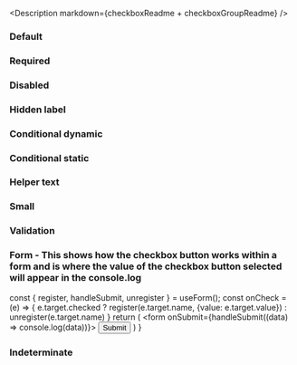 
<Meta title="React Components/Checkbox" component={IcCheckboxGroup} />

<Description
  markdown={checkboxReadme + checkboxGroupReadme}
/>

### Default

<Canvas>
  <Story name="Default">
    <IcCheckboxGroup label="This is a label" name="1">
        <IcCheckbox
            value="valueName1"
            label="Unselected / Default"
          ></IcCheckbox>
          <IcCheckbox
            value="valueName2"
            label="Selected / Default"
            checked
          ></IcCheckbox>
          <IcCheckbox
            value="valueName3"
            label="Unselected / Disabled"
            disabled
          ></IcCheckbox>
        </IcCheckboxGroup>
  </Story>
</Canvas>

### Required

<Canvas>
  <Story name="Required">
        <IcCheckboxGroup label="This is a label" required name="1">
          <IcCheckbox
            value="valueName1"
            label="Unselected / Default"
          ></IcCheckbox>
          <IcCheckbox
            value="valueName2"
            label="Selected / Default"
            checked
          ></IcCheckbox>
          <IcCheckbox
            value="valueName3"
            label="Unselected / Disabled"
            disabled
          ></IcCheckbox>
        </IcCheckboxGroup>
  </Story>
</Canvas>

### Disabled

<Canvas>
  <Story name="Disabled">
        <IcCheckboxGroup label="This is a label" name="1" disabled>
          <IcCheckbox
            value="valueName1"
            label="Unselected / Disabled 1"
            disabled
          ></IcCheckbox>
          <IcCheckbox
            value="valueName2"
            label="Unselected / Disabled 2"
            disabled
          ></IcCheckbox>
          <IcCheckbox
            value="valueName3"
            label="Unselected / Disabled 3"
            disabled
          ></IcCheckbox>
          <IcCheckbox
            value="valueName4"
            label="Selected / Disabled"
            disabled
            checked
          ></IcCheckbox>
        </IcCheckboxGroup>
  </Story>
</Canvas>

### Hidden label

<Canvas>
  <Story name="Hidden label">
        <IcCheckboxGroup label="This is a label" hideLabel name="1">
          <IcCheckbox
            value="valueName1"
            label="Unselected / Default"
          ></IcCheckbox>
          <IcCheckbox
            value="valueName2"
            label="Selected / Default"
            checked
          ></IcCheckbox>
          <IcCheckbox
            value="valueName3"
            label="Unselected / Disabled"
            disabled
          ></IcCheckbox>
        </IcCheckboxGroup>
  </Story>
</Canvas>

### Conditional dynamic

<Canvas>
  <Story name="Conditional dynamic">
        <IcCheckboxGroup label="Conditional dynamic" name="1">
          <IcCheckbox
            additionalFieldDisplay="dynamic"
            value="valueName1"
            label="option1"
          >
            <IcTextField
              slot="additional-field"
              placeholder="Placeholder"
              label="What's your favourite type of coffee?"
            ></IcTextField>
          </IcCheckbox>
          <IcCheckbox
            additionalFieldDisplay="dynamic"
            value="valueName2"
            label="option2 - error example"
          >
            <IcTextField
              validationStatus="error"
              validationText="now it has really gone to (coffee) pot"
              slot="additional-field"
              placeholder="Placeholder"
              label="What's your favourite type of coffee?"
            >
            </IcTextField>
          </IcCheckbox>
          <IcCheckbox
            additionalFieldDisplay="dynamic"
            value="valueName3"
            label="option3"
          >
            <IcTextField
              slot="additional-field"
              placeholder="Placeholder"
              label="What's your favourite type of coffee?"
            ></IcTextField>
          </IcCheckbox>
        </IcCheckboxGroup>
  </Story>
</Canvas>

### Conditional static

<Canvas>
  <Story name="Conditional static" parameters={{ loki: { skip: true } }}>
        <IcCheckboxGroup label=" Conditional static " name="1">
          <IcCheckbox value="valueName1" label="option1">
            <IcTextField
              slot="additional-field"
              label="What's your favourite type of coffee?"
            ></IcTextField>
          </IcCheckbox>
          <IcCheckbox value="valueName2" label="option2"> </IcCheckbox>
        </IcCheckboxGroup>
  </Story>
</Canvas>

### Helper text

<Canvas>
  <Story name="Helper text">
    <IcCheckboxGroup label="This is a label" name="1" helperText="Helper text">
        <IcCheckbox
            value="valueName1"
            label="Unselected / Default"
          ></IcCheckbox>
          <IcCheckbox
            value="valueName2"
            label="Selected / Default"
            checked
          ></IcCheckbox>
          <IcCheckbox
            value="valueName3"
            label="Unselected / Disabled"
            disabled
          ></IcCheckbox>
        </IcCheckboxGroup>
  </Story>
</Canvas>

### Small

<Canvas>
  <Story name="Small">
    <IcCheckboxGroup label="This is a label" name="1" small>
        <IcCheckbox
            value="valueName1"
            label="Unselected / Default"
            small
          ></IcCheckbox>
          <IcCheckbox
            value="valueName2"
            label="Selected / Default"
            checked
            small
          ></IcCheckbox>
          <IcCheckbox
            value="valueName3"
            label="Unselected / Disabled"
            disabled
            small
          ></IcCheckbox>
        </IcCheckboxGroup>
  </Story>
</Canvas>

### Validation

<Canvas>
  <Story name="Validation">
    <IcCheckboxGroup label="This is a label" name="1" validationStatus="error" validationText="Error message">
        <IcCheckbox
            value="valueName1"
            label="Unselected / Default"
          ></IcCheckbox>
          <IcCheckbox
            value="valueName2"
            label="Selected / Default"
            checked
          ></IcCheckbox>
          <IcCheckbox
            value="valueName3"
            label="Unselected / Disabled"
            disabled
          ></IcCheckbox>
        </IcCheckboxGroup>
  </Story>
</Canvas>

### Form - This shows how the checkbox button works within a form and is where the value of the checkbox button selected will appear in the console.log

  const { register, handleSubmit, unregister } = useForm();
  const onCheck = (e) => {
    e.target.checked ? register(e.target.name, {value: e.target.value}) : unregister(e.target.name)
  }
  return (
    <form onSubmit={handleSubmit((data) => console.log(data))}>
      <IcCheckboxGroup label="This is a label" name="1">
        <IcCheckbox
          name="checkbox1"
          value="valueName1"
          label="Unselected / Default"
          onCheckboxChecked={onCheck}
        ></IcCheckbox>
        <IcCheckbox
          name="checkbox2"
          value="valueName2"
          label="Selected / Default"
          onCheckboxChecked={onCheck}
        ></IcCheckbox>
        <IcCheckbox
          name="checkbox3"
          value="valueName3"
          label="Unselected / Disabled"
          Disabled
        ></IcCheckbox>
      </IcCheckboxGroup>
      <input type="submit" value="Submit" />
    </form>
  )
}

<Canvas>
  <Story name="Form">
    <Form></Form>
  </Story>
</Canvas>

### Indeterminate

<Canvas>
  <Story name="Indeterminate">
    <IcCheckboxGroup label="Liked things" name="1">
        <IcCheckbox
          value="drinks"
          label="Drinks"
          checked="true"
          indeterminate="true"
        >
          <IcCheckboxGroup name="2" label="Coffee" hideLabel slot="additional-field">
            <IcCheckbox value="tea" label="Tea"></IcCheckbox>
            <IcCheckbox
              value="coffee"
              label="Coffee"
              checked="true"
              indeterminate="true"
            >
              <IcCheckboxGroup
                label="Coffees"
                hideLabel
                slot="additional-field"
                name="3"
              >
                <IcCheckbox value="mocha" label="Mocha"></IcCheckbox>
                <IcCheckbox
                  value="espresso"
                  label="Espresso"
                  checked
                ></IcCheckbox>
                <IcCheckbox value="cappucino" label="Cappucino"></IcCheckbox>
              </IcCheckboxGroup>
            </IcCheckbox>
            <IcCheckbox value="juice" label="Juice"></IcCheckbox>
          </IcCheckboxGroup>
        </IcCheckbox>
      </IcCheckboxGroup>
  </Story>
</Canvas>